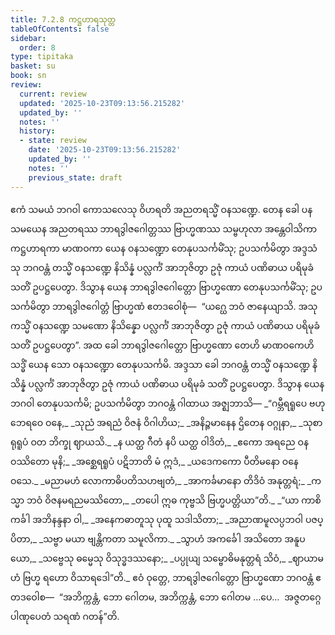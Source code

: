 ```yaml
---
title: 7.2.8 ကဋ္ဌဟာရသုတ္တ
tableOfContents: false
sidebar:
  order: 8
type: tipitaka
basket: su
book: sn
review:
  current: review
  updated: '2025-10-23T09:13:56.215282'
  updated_by: ''
  notes: ''
  history:
  - state: review
    date: '2025-10-23T09:13:56.215282'
    updated_by: ''
    notes: ''
    previous_state: draft
---
```



<ReviewStatus review={frontmatter.review} showDetails={true} />

<HypothesisAnnotation frontmatter={frontmatter} />

<DynamicBreadcrumb />

<Division number="204" book="sn" e="ch" v="18" p="308">

<Paragraph number="1275" book="sn">
ဧကံ သမယံ ဘဂဝါ ကောသလေသု ဝိဟရတိ အညတရသ္မိံ ဝနသဏ္ဍေ. တေန ခေါ ပန သမယေန အညတရဿ ဘာရဒွါဇဂေါတ္တဿ ဗြာဟ္မဏဿ သမ္ဗဟုလာ အန္တေဝါသိကာ ကဋ္ဌဟာရကာ မာဏဝကာ ယေန ဝနသဏ္ဍော တေနုပသင်္ကမိံသု; ဥပသင်္ကမိတွာ အဒ္ဒသံသု ဘဂဝန္တံ တသ္မိံ ဝနသဏ္ဍေ နိသိန္နံ ပလ္လင်္ကံ အာဘုဇိတွာ ဥဇုံ ကာယံ ပဏိဓာယ ပရိမုခံ သတိံ ဥပဋ္ဌပေတွာ. ဒိသွာန ယေန ဘာရဒွါဇဂေါတ္တော ဗြာဟ္မဏော တေနုပသင်္ကမိံသု; ဥပသင်္ကမိတွာ ဘာရဒွါဇဂေါတ္တံ ဗြာဟ္မဏံ ဧတဒဝေါစုံ—  “ယဂ္ဃေ ဘဝံ ဇာနေယျာသိ. အသုကသ္မိံ ဝနသဏ္ဍေ သမဏော နိသိန္နော ပလ္လင်္ကံ အာဘုဇိတွာ ဥဇုံ ကာယံ ပဏိဓာယ ပရိမုခံ သတိံ ဥပဋ္ဌပေတွာ”. အထ ခေါ ဘာရဒွါဇဂေါတ္တော ဗြာဟ္မဏော တေဟိ မာဏဝကေဟိ သဒ္ဓိံ ယေန သော ဝနသဏ္ဍော တေနုပသင်္ကမိ. အဒ္ဒသာ ခေါ ဘဂဝန္တံ တသ္မိံ ဝနသဏ္ဍေ နိသိန္နံ ပလ္လင်္ကံ အာဘုဇိတွာ ဥဇုံ ကာယံ ပဏိဓာယ ပရိမုခံ သတိံ ဥပဋ္ဌပေတွာ. ဒိသွာန ယေန ဘဂဝါ တေနုပသင်္ကမိ; ဥပသင်္ကမိတွာ ဘဂဝန္တံ ဂါထာယ အဇ္ဈဘာသိ—
</Paragraph>

<Paragraph number="1276" type="verses" book="sn">
_“ဂမ္ဘီရရူပေ ဗဟုဘေရဝေ ဝနေ,_  
_သုညံ အရညံ ဝိဇနံ ဝိဂါဟိယ;_  
_အနိဉ္ဇမာနေန ဌိတေန ဝဂ္ဂုနာ,_  
_သုစာရုရူပံ ဝတ ဘိက္ခု ဈာယသိ._  

</Paragraph>

<Paragraph number="1277" type="verses" book="sn">
_န ယတ္ထ ဂီတံ နပိ ယတ္ထ ဝါဒိတံ,_  
_ဧကော အရညေ ဝနဝဿိတော မုနိ;_  
_အစ္ဆေရရူပံ ပဋိဘာတိ မံ ဣဒံ,_  
_ယဒေကကော ပီတိမနော ဝနေ ဝသေ._  

</Paragraph>

<Paragraph number="1278" type="verses" book="sn">
_မညာမဟံ လောကာဓိပတိသဟဗျတံ,_  
_အာကင်္ခမာနော တိဒိဝံ အနုတ္တရံ;_  
_ကသ္မာ ဘဝံ ဝိဇနမရညမဿိတော,_  
_တပေါ ဣဓ ကုဗ္ဗသိ ဗြဟ္မပတ္တိယာ”တိ._  

</Paragraph>

<Paragraph number="1279" type="verses" book="sn">
_“ယာ ကာစိ ကင်္ခါ အဘိနန္ဒနာ ဝါ,_  
_အနေကဓာတူသု ပုထူ သဒါသိတာ;_  
_အညာဏမူလပ္ပဘဝါ ပဇပ္ပိတာ,_  
_သဗ္ဗာ မယာ ဗျန္တိကတာ သမူလိကာ._  

</Paragraph>

<Paragraph number="1280" type="verses" book="sn">
_သွာဟံ အကင်္ခေါ အသိတော အနူပယော,_  
_သဗ္ဗေသု ဓမ္မေသု ဝိသုဒ္ဓဒဿနော;_  
_ပပ္ပုယျ သမ္ဗောဓိမနုတ္တရံ သိဝံ,_  
_ဈာယာမဟံ ဗြဟ္မ ရဟော ဝိသာရဒေါ”တိ._  

</Paragraph>

<Paragraph number="1281" book="sn">
ဧဝံ ဝုတ္တေ, ဘာရဒွါဇဂေါတ္တော ဗြာဟ္မဏော ဘဂဝန္တံ ဧတဒဝေါစ—  “အဘိက္ကန္တံ, ဘော ဂေါတမ, အဘိက္ကန္တံ, ဘော ဂေါတမ …ပေ…  အဇ္ဇတဂ္ဂေ ပါဏုပေတံ သရဏံ ဂတန်”တိ.
</Paragraph>
</Division>